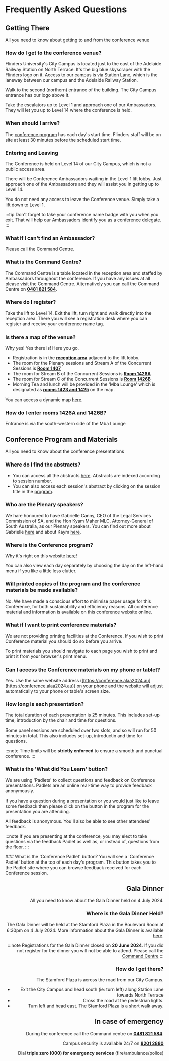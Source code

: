 
# Frequently Asked Questions

## Getting There
All you need to know about getting to and from the conference venue

### How do I get to the conference venue?
Flinders University's City Campus is located just to the east of the Adelaide Railway Station on North Terrace.  It's the big blue skyscraper with the Flinders logo on it.  Access to our campus is via Station Lane, which is the laneway between our campus and the Adelaide Railway Station.

<DisplayImage imageURL='/img/faq/conference4.jpg' size='50%' caption='Station Lane' />

Walk to the second (northern) entrance of the building.  The City Campus entrance has our logo above it.

<DisplayImage imageURL='/img/faq/conference3.jpg' size='50%' caption='City Campus Entrance' />

Take the escalators up to Level 1 and approach one of our Ambassadors.  They will let you up to Level 14 where the conference is held.

### When should I arrive?
The [conference program](/docs) has each day's start time.  Flinders staff will be on site at least 30 minutes before the scheduled start time.

### Entering and Leaving
The Conference is held on Level 14 of our City Campus, which is not a public access area.

There will be Conference Ambassadors waiting in the Level 1 lift lobby.  Just approach one of the Ambassadors and they will assist you in getting up to Level 14.

You do not need any access to leave the Conference venue. Simply take a lift down to Level 1.

:::tip
Don't forget to take your conference name badge with you when you exit. That will help our Ambassadors identify you as a conference delegate.
:::

### What if I can't find an Ambassador?
Please call the Command Centre.

### What is the Command Centre?
The Command Centre is a table located in the reception area and staffed by Ambassadors throughout the conference.  If you have any issues at all please visit the Command Centre. Alternatively you can call the Command Centre on [**0481 821 584**](tel:+61481821584).

### Where do I register?
Take the lift to Level 14.  Exit the lift, turn right and walk directly into the reception area.  There you will see a registration desk where you can register and receive your conference name tag.

### Is there a map of the venue?
Why yes! Yes there is! Here you go.

<DisplayImage imageURL='/img/faq/conference2.png' caption='Flinders City Campus Level 14' />

* Registration is in the [**reception area**](https://geospatial.flinders.edu.au/Public/AutoMap/?building=821&room=1401) adjacent to the lift lobby.
* The room for the Plenary sessions and Stream A of the Concurrent Sessions is [**Room 1407**](https://geospatial.flinders.edu.au/Public/AutoMap/?building=821&room=1407)
* The room for Stream B of the Concurrent Sessions is [**Room 1426A**](https://geospatial.flinders.edu.au/Public/AutoMap/?building=821&room=1426A)
* The room for Stream C of the Concurrent Sessions is [**Room 1426B**](https://geospatial.flinders.edu.au/Public/AutoMap/?building=821&room=1426B)
* Morning Tea and lunch will be provided in the 'Mba Lounge' which is designated as [**rooms 1423 and 1425**](https://geospatial.flinders.edu.au/Public/AutoMap/?building=821&room=1425) on the map.

You can access a dynamic map [here](https://geospatial.flinders.edu.au/Public/AutoMap/?building=821&room=1404).

### How do I enter rooms 1426A and 1426B?
Entrance is via the south-western side of the Mba Lounge

## Conference Program and Materials
All you need to know about the conference presentations

### Where do I find the abstracts?
* You can access all the abstracts [here](/docs/zabstracts). Abstracts are indexed according to session number.
* You can also access each session's abstract by clicking on the session title in the [program](/docs).

### Who are the Plenary speakers?
We hare honoured to have Gabrielle Canny, CEO of the Legal Services Commission of SA, and the Hon Kyam Maher MLC, Attorney-General of South Australia, as our Plenary speakers.  You can find out more about Gabrielle [here](/docs/zplenary_sessions/gabrielle_canny) and about Kaym [here](/docs/zplenary_sessions/kyam_maher).

### Where is the Conference program?
Why it's right on this website [here](/docs)!

You can also view each day separately by choosing the day on the left-hand menu if you like a little less clutter.

<DisplayImage imageURL='/img/faq/conference1.png' />

### Will printed copies of the program and the conference materials be made available?
No. We have made a conscious effort to minimise paper usage for this Conference, for both sustainability and efficiency reasons.  All conference material and information is available on this conference website online.

### What if I want to print conference materials?
We are not providing printing facilities at the Conference. If you wish to print Conference material you should do so before you arrive.  

To print materials you should navigate to each page you wish to print and print it from your browser's print menu.

### Can I access the Conference materials on my phone or tablet?
Yes. Use the same website address ([https://conference.alaa2024.au](https://conference.alaa2024.au)) on your phone and the website will adjust automatically to your phone or table's screen size.

### How long is each presentation?
The total duration of each presentation is 25 minutes.  This includes set-up time, introduction by the chair and time for questions.

Some panel sessions are scheduled over two slots, and so will run for 50 minutes in total.  This also includes set-up, introductin and time for questions.

:::note
Time limits will be **strictly enforced** to ensure a smooth and punctual conference.
:::

### What is the  'What did You Learn' button?
We are using 'Padlets' to collect questions and feedback on Conference presentations. Padlets are an online real-time way to provide feedback anonymously.

If you have a question during a presentation or you would just like to leave some feedback then please click on
the <DisplayImage imageURL='/img/faq/wdyl.png' inline /> button in the program for the presentation you are attending.  

All feedback is anonymous. You'll also be able to see other attendees' feedback.

:::note
If you are presenting at the conference, you may elect to take questions via the feedback Padlet as well as, or instead of, questions from the floor.
:::

<DisplayImage imageURL='/img/faq/conferencepadlet.png' align='right' />
### What is the 'Conference Padlet' button?
You will see a 'Conference Padlet' button at the top of each day's program. This button takes you to the Padlet site where you can browse feedback received for each Conference session.

## Gala Dinner
All you need to know about the Gala Dinner held on 4 July 2024.

### Where is the Gala Dinner Held?
The Gala Dinner will be held at the Stamford Plaza in the Boulevard Room at 6:30pm on 4 July 2024.  More information about the Gala Dinner is available [here](/gala_dinner).

<DisplayImage imageURL='/img/stamfordplaza2.jpg' />

:::note
Registrations for the Gala Dinner closed on **20 June 2024**.  If you did not register for the dinner you will not be able to attend.  Please call the [Command Centre](#what-is-the-command-centre)
:::

### How do I get there?
The Stamford Plaza is across the road from our City Campus.

* Exit the City Campus and head south (ie: turn left) along Station Lane towards North Terrace
* Cross the road at the pedestrian lights.
* Turn left and head east. The Stamford Plaza is a short walk away.

<DisplayImage imageURL='/img/faq/galadinner1.png' />

## In case of emergency

During the conference call the Command centre on [**0481 821 584**](tel:+61481821584).

Campus security is available 24/7 on [**8201 2880**](tel:+61882012880)

Dial **triple zero (000) for emergency services** (fire/ambulance/police)